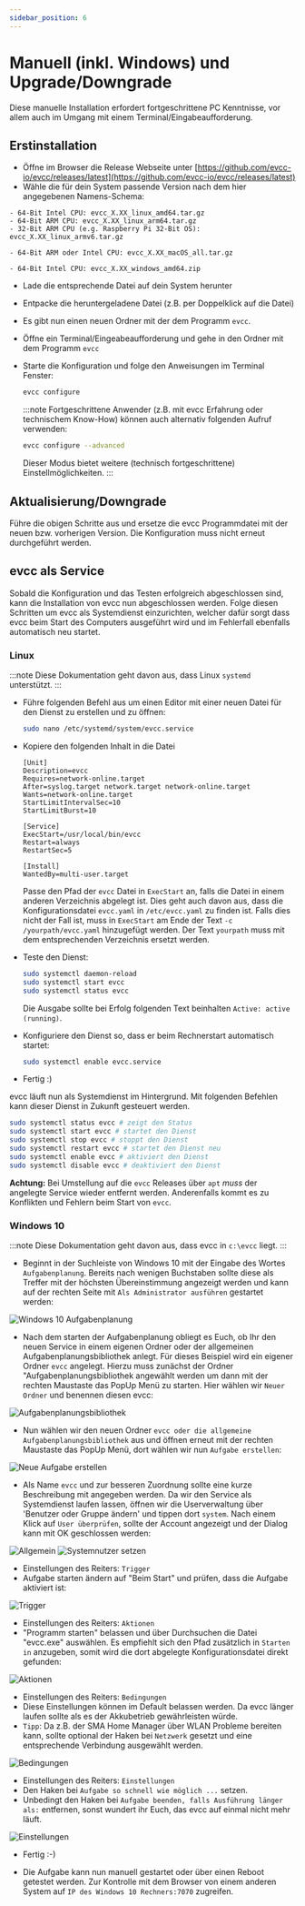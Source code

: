 ```yaml
---
sidebar_position: 6
---
```



# Manuell (inkl. Windows) und Upgrade/Downgrade

Diese manuelle Installation erfordert fortgeschrittene PC Kenntnisse, vor allem auch im Umgang mit einem Terminal/Eingabeaufforderung.

## Erstinstallation

- Öffne im Browser die Release Webseite unter [https://github.com/evcc-io/evcc/releases/latest](https://github.com/evcc-io/evcc/releases/latest)
- Wähle die für dein System passende Version nach dem hier angegebenen Namens-Schema:

<Tabs groupId="manual">
  <TabItem value="linux" label="Linux" default>

    - 64-Bit Intel CPU: evcc_X.XX_linux_amd64.tar.gz
    - 64-Bit ARM CPU: evcc_X.XX_linux_arm64.tar.gz
    - 32-Bit ARM CPU (e.g. Raspberry Pi 32-Bit OS): evcc_X.XX_linux_armv6.tar.gz

  </TabItem>
  <TabItem value="macos" label="macOS" default>

    - 64-Bit ARM oder Intel CPU: evcc_X.XX_macOS_all.tar.gz

  </TabItem>
  <TabItem value="windows" label="Windows" default>

    - 64-Bit Intel CPU: evcc_X.XX_windows_amd64.zip

  </TabItem>
</Tabs>

- Lade die entsprechende Datei auf dein System herunter
- Entpacke die heruntergeladene Datei (z.B. per Doppelklick auf die Datei)
- Es gibt nun einen neuen Ordner mit der dem Programm `evcc`.
- Öffne ein Terminal/Eingeabeaufforderung und gehe in den Ordner mit dem Programm `evcc`
- Starte die Konfiguration und folge den Anweisungen im Terminal Fenster:

  ```sh
  evcc configure
  ```

  :::note
  Fortgeschrittene Anwender (z.B. mit evcc Erfahrung oder technischem Know-How) können auch alternativ folgenden Aufruf verwenden:

  ```sh
  evcc configure --advanced
  ```

  Dieser Modus bietet weitere (technisch fortgeschrittene) Einstellmöglichkeiten.
  :::

## Aktualisierung/Downgrade

Führe die obigen Schritte aus und ersetze die evcc Programmdatei mit der neuen bzw. vorherigen Version. Die Konfiguration muss nicht erneut durchgeführt werden.

## evcc als Service

Sobald die Konfiguration und das Testen erfolgreich abgeschlossen sind, kann die Installation von evcc nun abgeschlossen werden. Folge diesen Schritten um evcc als Systemdienst einzurichten, welcher dafür sorgt dass evcc beim Start des Computers ausgeführt wird und im Fehlerfall ebenfalls automatisch neu startet.

### Linux

:::note
Diese Dokumentation geht davon aus, dass Linux `systemd` unterstützt.
:::

- Führe folgenden Befehl aus um einen Editor mit einer neuen Datei für den Dienst zu erstellen und zu öffnen:

  ```sh
  sudo nano /etc/systemd/system/evcc.service
  ```

- Kopiere den folgenden Inhalt in die Datei

  ```
  [Unit]
  Description=evcc
  Requires=network-online.target
  After=syslog.target network.target network-online.target
  Wants=network-online.target
  StartLimitIntervalSec=10
  StartLimitBurst=10

  [Service]
  ExecStart=/usr/local/bin/evcc
  Restart=always
  RestartSec=5

  [Install]
  WantedBy=multi-user.target
  ```

  Passe den Pfad der `evcc` Datei in `ExecStart` an, falls die Datei in einem anderen Verzeichnis abgelegt ist.
  Dies geht auch davon aus, dass die Konfigurationsdatei `evcc.yaml` in `/etc/evcc.yaml` zu finden ist. Falls dies nicht der Fall ist, muss in `ExecStart` am Ende der Text `-c /yourpath/evcc.yaml` hinzugefügt werden. Der Text `yourpath` muss mit dem entsprechenden Verzeichnis ersetzt werden.

- Teste den Dienst:

  ```sh
  sudo systemctl daemon-reload
  sudo systemctl start evcc
  sudo systemctl status evcc
  ```

  Die Ausgabe sollte bei Erfolg folgenden Text beinhalten `Active: active (running)`.

- Konfiguriere den Dienst so, dass er beim Rechnerstart automatisch startet:

  ```sh
  sudo systemctl enable evcc.service
  ```

- Fertig :)

evcc läuft nun als Systemdienst im Hintergrund. Mit folgenden Befehlen kann dieser Dienst in Zukunft gesteuert werden.

```sh
sudo systemctl status evcc # zeigt den Status
sudo systemctl start evcc # startet den Dienst
sudo systemctl stop evcc # stoppt den Dienst
sudo systemctl restart evcc # startet den Dienst neu
sudo systemctl enable evcc # aktiviert den Dienst
sudo systemctl disable evcc # deaktiviert den Dienst
```

**Achtung:** Bei Umstellung auf die `evcc` Releases über `apt` _muss_ der angelegte Service wieder entfernt werden. Anderenfalls kommt es zu Konflikten und Fehlern beim Start von `evcc`.

### Windows 10

:::note
Diese Dokumentation geht davon aus, dass evcc in `c:\evcc` liegt.
:::

- Beginnt in der Suchleiste von Windows 10 mit der Eingabe des Wortes `Aufgabenplanung`. Bereits nach wenigen Buchstaben sollte diese als Treffer mit der höchsten Übereinstimmung angezeigt werden und kann auf der rechten Seite mit `Als Administrator ausführen` gestartet werden:

![Windows 10 Aufgabenplanung](win10-srv/win10-srv-1.png)

- Nach dem starten der Aufgabenplanung obliegt es Euch, ob Ihr den neuen Service in einem eigenen Ordner oder der allgemeinen Aufgabenplanungsbibliothek anlegt. Für dieses Beispiel wird ein eigener Ordner `evcc` angelegt. Hierzu muss zunächst der Ordner "Aufgabenplanungsbibliothek angewählt werden um dann mit der rechten Maustaste das PopUp Menü zu starten. Hier wählen wir `Neuer Ordner` und benennen diesen evcc:

![Aufgabenplanungsbibliothek](win10-srv/win10-srv-2.png)

- Nun wählen wir den neuen Ordner `evcc oder die allgemeine Aufgabenplanungsbibliothek` aus und öffnen erneut mit der rechten Maustaste das PopUp Menü, dort wählen wir nun `Aufgabe erstellen`:

![Neue Aufgabe erstellen](win10-srv/win10-srv-3.png)

- Als Name `evcc` und zur besseren Zuordnung sollte eine kurze Beschreibung mit angegeben werden. Da wir den Service als Systemdienst laufen lassen, öffnen wir die Userverwaltung über 'Benutzer oder Gruppe ändern' und tippen dort `system`. Nach einem Klick auf `User überprüfen`, sollte der Account angezeigt und der Dialog kann mit OK geschlossen werden:

![Allgemein](win10-srv/win10-srv-4.png) ![Systemnutzer setzen](win10-srv/win10-srv-5.png)

- Einstellungen des Reiters: `Trigger`
- Aufgabe starten ändern auf "Beim Start" und prüfen, dass die Aufgabe aktiviert ist:

![Trigger](win10-srv/win10-srv-6.png)

- Einstellungen des Reiters: `Aktionen`
- "Programm starten" belassen und über Durchsuchen die Datei "evcc.exe" auswählen. Es empfiehlt sich den Pfad zusätzlich in `Starten in` anzugeben, somit wird die dort abgelegte Konfigurationsdatei direkt gefunden:

![Aktionen](win10-srv/win10-srv-7.png)

- Einstellungen des Reiters: `Bedingungen`
- Diese Einstellungen können im Default belassen werden. Da evcc länger laufen sollte als es der Akkubetrieb gewährleisten würde.
- `Tipp`: Da z.B. der SMA Home Manager über WLAN Probleme bereiten kann, sollte optional der Haken bei `Netzwerk` gesetzt und eine entsprechende Verbindung ausgewählt werden.

![Bedingungen](win10-srv/win10-srv-8.png)

- Einstellungen des Reiters: `Einstellungen`
- Den Haken bei `Aufgabe so schnell wie möglich ...` setzen.
- Unbedingt den Haken bei `Aufgabe beenden, falls Ausführung länger als:` entfernen, sonst wundert ihr Euch, das evcc auf einmal nicht mehr läuft.

![Einstellungen](win10-srv/win10-srv-9.png)

- Fertig :-)

- Die Aufgabe kann nun manuell gestartet oder über einen Reboot getestet werden. Zur Kontrolle mit dem Browser von einem anderen System auf `IP des Windows 10 Rechners:7070` zugreifen.
